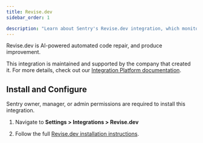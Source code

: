 ```yaml
---
title: Revise.dev
sidebar_order: 1

description: "Learn about Sentry's Revise.dev integration, which monitors errors in Sentry and uses AI to submit PR's with potential fixes for those errors."
---
```


Revise.dev is AI-powered automated code repair, and produce improvement.

This integration is maintained and supported by the company that created it. For more details, check out our [Integration Platform documentation](/organization/integrations/integration-platform/).

## Install and Configure

<Note>

Sentry owner, manager, or admin permissions are required to install this integration.

</Note>

1. Navigate to **Settings > Integrations > Revise.dev**

2. Follow the full [Revise.dev installation instructions](https://help.revise.dev/en/articles/10160760-sentry-installation).
